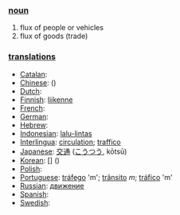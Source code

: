 === [[noun]] ===

# flux of people or vehicles
# flux of goods (trade)

=== [[translation]]s ===

*[[Catalan]]: [[]] '' ''
*[[Chinese]]: [[]] ()
*[[Dutch]]: [[]] '' ''
*[[Finnish]]: [[liikenne]]
*[[French]]: [[]] '' ''
*[[German]]: [[]] '' ''
*[[Hebrew]]: [[]] '' ''
*[[Indonesian]]: [[lalu-lintas]]
*[[Interlingua]]: [[circulation]]; [[traffico]]
*[[Japanese]]: [[交通]] ([[こうつう]], kōtsū)
*[[Korean]]: [[]] [] ()
*[[Polish]]: [[]]
*[[Portuguese]]: [[tráfego]] 'm'; [[trânsito]] ''m''; [[tráfico]] 'm'
*[[Russian]]: [[движение]]
*[[Spanish]]: [[]] '' ''
*[[Swedish]]: [[]] '' ''